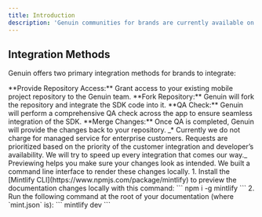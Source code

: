 ```yaml
---
title: Introduction
description: 'Genuin communities for brands are currently available on mobile native SDKs for Android and iOS platforms. These SDKs seamlessly integrate with a brands O&O apps, facilitating community-driven social video experience within the mobile environment.'
---
```


## Integration Methods

Genuin offers two primary integration methods for brands to integrate:

<AccordionGroup>
  <Accordion title="Managed Service Integration">
    **Provide Repository Access:** Grant access to your existing mobile project repository to the Genuin team.
    **Fork Repository:** Genuin will fork the repository and integrate the SDK code into it.
    **QA Check:** Genuin will perform a comprehensive QA check across the app to ensure seamless integration of the SDK.
    **Merge Changes:** Once QA is completed, Genuin will provide the changes back to your repository.
    <Info>
    _* Currently we do not charge for managed service for enterprise customers. Requests are prioritized based on the priority of the customer integration and developer’s availability. We will try to speed up every integration that comes our way._
    </Info>
  </Accordion>
  <Accordion title="Self Service Integration">
    Previewing helps you make sure your changes look as intended. We built a
    command line interface to render these changes locally. 1. Install the
    [Mintlify CLI](https://www.npmjs.com/package/mintlify) to preview the
    documentation changes locally with this command: ``` npm i -g mintlify ```
    2. Run the following command at the root of your documentation (where
    `mint.json` is): ``` mintlify dev ```
  </Accordion>
</AccordionGroup>
